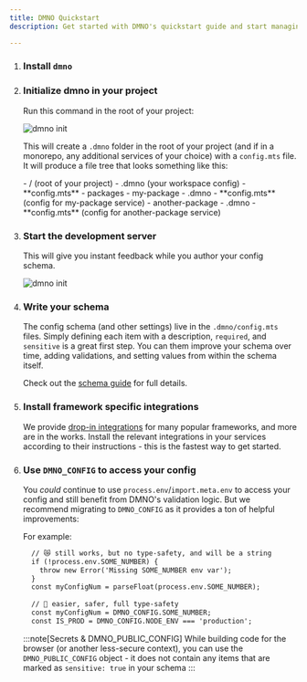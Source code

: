 ```yaml
---
title: DMNO Quickstart
description: Get started with DMNO's quickstart guide and start managing your configuration more effectively.

---
```




<Steps>

1. ### **Install `dmno`**
    <TabbedCode packageName="dmno" />

2. ### **Initialize dmno in your project**

    Run this command in the root of your project:
    <TabbedCode command="dmno init" />

    ![dmno init](../../../../assets/tapes/init.gif)

    This will create a `.dmno` folder in the root of your project (and if in a monorepo, any additional services of your choice) with a `config.mts` file. It will produce a file tree that looks something like this:

    <FileTree>
    - / (root of your project)
      - .dmno (your workspace config)
        - **config.mts**
      - packages
        - my-package
          - .dmno 
            - **config.mts** (config for my-package service)
        - another-package
          - .dmno
            - **config.mts** (config for another-package service)

    </FileTree>

3. ### **Start the development server**

    This will give you instant feedback while you author your config schema.
    <TabbedCode command="dmno dev" />

    ![dmno init](../../../../assets/tapes/dev.gif)

4. ### **Write your schema**

    The config schema (and other settings) live in the `.dmno/config.mts` files. Simply defining each item with a description, `required`, and `sensitive` is a great first step. You can them improve your schema over time, adding validations, and setting values from within the schema itself.

    Check out the [schema guide](/docs/guides/schema) for full details.

5. ### **Install framework specific integrations**

    We provide [drop-in integrations](/docs/integrations/overview) for many popular frameworks, and more are in the works. Install the relevant integrations in your services according to their instructions - this is the fastest way to get started.

6. ### **Use `DMNO_CONFIG` to access your config** 

    You _could_ continue to use `process.env`/`import.meta.env` to access your config and still benefit from DMNO's validation logic. But we recommend migrating to `DMNO_CONFIG` as it provides a ton of helpful improvements:
      
    For example:
    ```diff lang="ts" ins="DMNO_CONFIG."
      // 😿 still works, but no type-safety, and will be a string
      if (!process.env.SOME_NUMBER) {
        throw new Error('Missing SOME_NUMBER env var');
      }
      const myConfigNum = parseFloat(process.env.SOME_NUMBER);
      
      // 🎉 easier, safer, full type-safety
      const myConfigNum = DMNO_CONFIG.SOME_NUMBER;
      const IS_PROD = DMNO_CONFIG.NODE_ENV === 'production';
    ```

    :::note[Secrets & DMNO_PUBLIC_CONFIG]
    While building code for the browser (or another less-secure context), you can use the `DMNO_PUBLIC_CONFIG` object - it does not contain any items that are marked as `sensitive: true` in your schema
    :::

</Steps>


